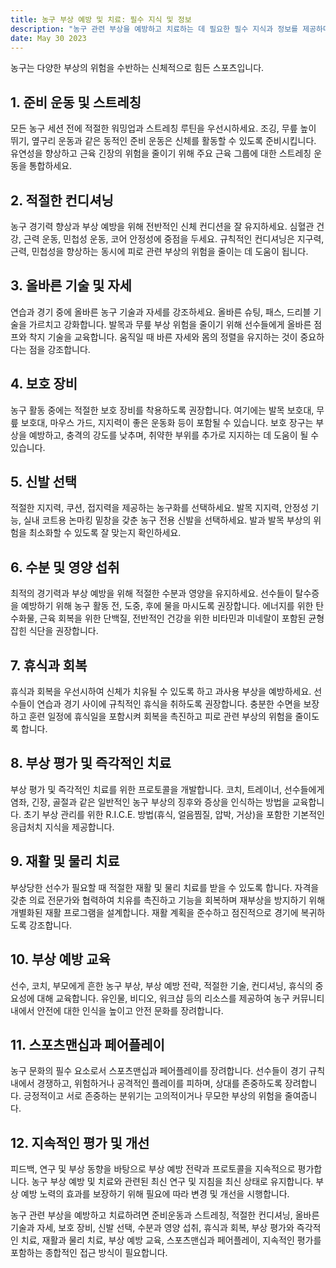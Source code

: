 ```yaml
---
title: 농구 부상 예방 및 치료: 필수 지식 및 정보
description: "농구 관련 부상을 예방하고 치료하는 데 필요한 필수 지식과 정보를 제공하며, 특히 농구에 맞춰져 있습니다."
date: May 30 2023
---
```


농구는 다양한 부상의 위험을 수반하는 신체적으로 힘든 스포츠입니다. 

## 1. 준비 운동 및 스트레칭
모든 농구 세션 전에 적절한 워밍업과 스트레칭 루틴을 우선시하세요. 조깅, 무릎 높이 뛰기, 옆구리 운동과 같은 동적인 준비 운동은 신체를 활동할 수 있도록 준비시킵니다. 유연성을 향상하고 근육 긴장의 위험을 줄이기 위해 주요 근육 그룹에 대한 스트레칭 운동을 통합하세요.

## 2. 적절한 컨디셔닝
농구 경기력 향상과 부상 예방을 위해 전반적인 신체 컨디션을 잘 유지하세요. 심혈관 건강, 근력 운동, 민첩성 운동, 코어 안정성에 중점을 두세요. 규칙적인 컨디셔닝은 지구력, 근력, 민첩성을 향상하는 동시에 피로 관련 부상의 위험을 줄이는 데 도움이 됩니다.

## 3. 올바른 기술 및 자세
연습과 경기 중에 올바른 농구 기술과 자세를 강조하세요. 올바른 슈팅, 패스, 드리블 기술을 가르치고 강화합니다. 발목과 무릎 부상 위험을 줄이기 위해 선수들에게 올바른 점프와 착지 기술을 교육합니다. 움직일 때 바른 자세와 몸의 정렬을 유지하는 것이 중요하다는 점을 강조합니다.

## 4. 보호 장비
농구 활동 중에는 적절한 보호 장비를 착용하도록 권장합니다. 여기에는 발목 보호대, 무릎 보호대, 마우스 가드, 지지력이 좋은 운동화 등이 포함될 수 있습니다. 보호 장구는 부상을 예방하고, 충격의 강도를 낮추며, 취약한 부위를 추가로 지지하는 데 도움이 될 수 있습니다.

## 5. 신발 선택
적절한 지지력, 쿠션, 접지력을 제공하는 농구화를 선택하세요. 발목 지지력, 안정성 기능, 실내 코트용 논마킹 밑창을 갖춘 농구 전용 신발을 선택하세요. 발과 발목 부상의 위험을 최소화할 수 있도록 잘 맞는지 확인하세요.

## 6. 수분 및 영양 섭취
최적의 경기력과 부상 예방을 위해 적절한 수분과 영양을 유지하세요. 선수들이 탈수증을 예방하기 위해 농구 활동 전, 도중, 후에 물을 마시도록 권장합니다. 에너지를 위한 탄수화물, 근육 회복을 위한 단백질, 전반적인 건강을 위한 비타민과 미네랄이 포함된 균형 잡힌 식단을 권장합니다.

## 7. 휴식과 회복
휴식과 회복을 우선시하여 신체가 치유될 수 있도록 하고 과사용 부상을 예방하세요. 선수들이 연습과 경기 사이에 규칙적인 휴식을 취하도록 권장합니다. 충분한 수면을 보장하고 훈련 일정에 휴식일을 포함시켜 회복을 촉진하고 피로 관련 부상의 위험을 줄이도록 합니다.

## 8. 부상 평가 및 즉각적인 치료
부상 평가 및 즉각적인 치료를 위한 프로토콜을 개발합니다. 코치, 트레이너, 선수들에게 염좌, 긴장, 골절과 같은 일반적인 농구 부상의 징후와 증상을 인식하는 방법을 교육합니다. 초기 부상 관리를 위한 R.I.C.E. 방법(휴식, 얼음찜질, 압박, 거상)을 포함한 기본적인 응급처치 지식을 제공합니다.

## 9. 재활 및 물리 치료
부상당한 선수가 필요할 때 적절한 재활 및 물리 치료를 받을 수 있도록 합니다. 자격을 갖춘 의료 전문가와 협력하여 치유를 촉진하고 기능을 회복하며 재부상을 방지하기 위해 개별화된 재활 프로그램을 설계합니다. 재활 계획을 준수하고 점진적으로 경기에 복귀하도록 강조합니다.

## 10. 부상 예방 교육
선수, 코치, 부모에게 흔한 농구 부상, 부상 예방 전략, 적절한 기술, 컨디셔닝, 휴식의 중요성에 대해 교육합니다. 유인물, 비디오, 워크샵 등의 리소스를 제공하여 농구 커뮤니티 내에서 안전에 대한 인식을 높이고 안전 문화를 장려합니다.

## 11. 스포츠맨십과 페어플레이
농구 문화의 필수 요소로서 스포츠맨십과 페어플레이를 장려합니다. 선수들이 경기 규칙 내에서 경쟁하고, 위험하거나 공격적인 플레이를 피하며, 상대를 존중하도록 장려합니다. 긍정적이고 서로 존중하는 분위기는 고의적이거나 무모한 부상의 위험을 줄여줍니다.

## 12. 지속적인 평가 및 개선
피드백, 연구 및 부상 동향을 바탕으로 부상 예방 전략과 프로토콜을 지속적으로 평가합니다. 농구 부상 예방 및 치료와 관련된 최신 연구 및 지침을 최신 상태로 유지합니다. 부상 예방 노력의 효과를 보장하기 위해 필요에 따라 변경 및 개선을 시행합니다.

농구 관련 부상을 예방하고 치료하려면 준비운동과 스트레칭, 적절한 컨디셔닝, 올바른 기술과 자세, 보호 장비, 신발 선택, 수분과 영양 섭취, 휴식과 회복, 부상 평가와 즉각적인 치료, 재활과 물리 치료, 부상 예방 교육, 스포츠맨십과 페어플레이, 지속적인 평가를 포함하는 종합적인 접근 방식이 필요합니다. 
